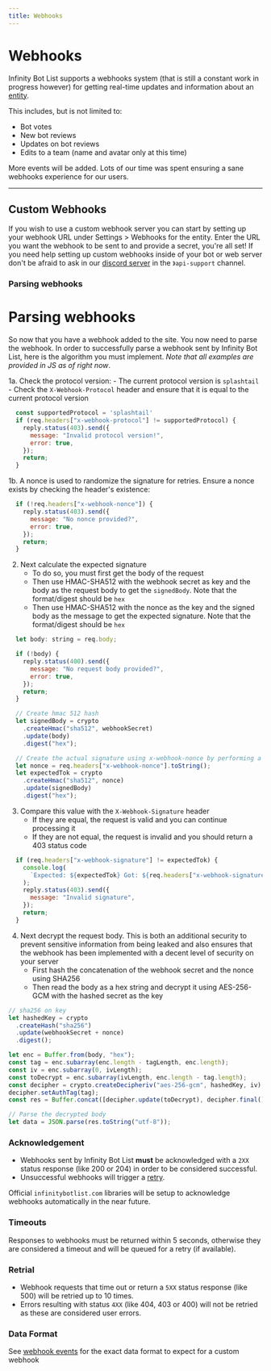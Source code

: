 ```yaml
---
title: Webhooks
---
```


# Webhooks

Infinity Bot List supports a webhooks system (that is still a constant work in progress however) for getting real-time updates and information about an [entity](./entity).

This includes, but is not limited to:

- Bot votes
- New bot reviews
- Updates on bot reviews
- Edits to a team (name and avatar only at this time)

More events will be added. Lots of our time was spent ensuring a sane webhooks experience for our users.

---

## Custom Webhooks

If you wish to use a custom webhook server you can start by setting up your webhook URL under Settings > Webhooks for the entity. Enter the URL you want the webhook to be sent to and provide a secret, you're all set! If you need help setting up custom webhooks inside of your bot or web server don't be afraid to ask in our [discord server](https://infinitybotlist.com/join) in the `》api-support` channel.

### Parsing webhooks

# Parsing webhooks

So now that you have a webhook added to the site. You now need to parse the webhook. In order to successfully parse a webhook sent by Infinity Bot List, here is the algorithm you must implement. *Note that all examples are provided in JS as of right now*.

1a. Check the protocol version:
	- The current protocol version is `splashtail`
	- Check the `X-Webhook-Protocol` header and ensure that it is equal to the current protocol version

```js
  const supportedProtocol = 'splashtail'
  if (req.headers["x-webhook-protocol"] != supportedProtocol) {
    reply.status(403).send({
      message: "Invalid protocol version!",
      error: true,
    });
    return;
  }
```

1b. A nonce is used to randomize the signature for retries. Ensure a nonce exists by checking the header's existence:

```js
  if (!req.headers["x-webhook-nonce"]) {
    reply.status(403).send({
      message: "No nonce provided?",
      error: true,
    });
    return;
  }
```

2. Next calculate the expected signature
	- To do so, you must first get the body of the request
	- Then use HMAC-SHA512 with the webhook secret as key and the body as the request body to get the ``signedBody``. Note that the format/digest should be ``hex``
	- Then use HMAC-SHA512 with the nonce as the key and the signed body as the message to get the expected signature. Note that the format/digest should be ``hex``

```js
  let body: string = req.body;

  if (!body) {
    reply.status(400).send({
      message: "No request body provided?",
      error: true,
    });
    return;
  }

  // Create hmac 512 hash
  let signedBody = crypto
    .createHmac("sha512", webhookSecret)
    .update(body)
    .digest("hex");

  // Create the actual signature using x-webhook-nonce by performing a second hmac
  let nonce = req.headers["x-webhook-nonce"].toString();
  let expectedTok = crypto
    .createHmac("sha512", nonce)
    .update(signedBody)
    .digest("hex");
```

3. Compare this value with the ``X-Webhook-Signature`` header
	- If they are equal, the request is valid and you can continue processing it
	- If they are not equal, the request is invalid and you should return a 403 status code

```js
  if (req.headers["x-webhook-signature"] != expectedTok) {
    console.log(
      `Expected: ${expectedTok} Got: ${req.headers["x-webhook-signature"]}`
    );
    reply.status(403).send({
      message: "Invalid signature",
    });
    return;
  }
```

4. Next decrypt the request body. This is both an additional security to prevent sensitive information from being leaked and also ensures that the webhook has been implemented with a decent level of security on your server
	- First hash the concatenation of the webhook secret and the nonce using SHA256
	- Then read the body as a hex string and decrypt it using AES-256-GCM with the hashed secret as the key

```js
// sha256 on key
let hashedKey = crypto
  .createHash("sha256")
  .update(webhookSecret + nonce)
  .digest();

let enc = Buffer.from(body, "hex");
const tag = enc.subarray(enc.length - tagLength, enc.length);
const iv = enc.subarray(0, ivLength);
const toDecrypt = enc.subarray(ivLength, enc.length - tag.length);
const decipher = crypto.createDecipheriv("aes-256-gcm", hashedKey, iv);
decipher.setAuthTag(tag);
const res = Buffer.concat([decipher.update(toDecrypt), decipher.final()]);

// Parse the decrypted body
let data = JSON.parse(res.toString("utf-8"));
```

### Acknowledgement

- Webhooks sent by Infinity Bot List **must** be acknowledged with a `2XX` status response (like 200 or 204) in order to be considered successful.
- Unsuccessful webhooks will trigger a [retry](#retrial).

Official `infinitybotlist.com` libraries will be setup to acknowledge webhooks automatically in the near future.

### Timeouts

Responses to webhooks must be returned within 5 seconds, otherwise they are considered a timeout and will be queued for a retry (if available).

### Retrial

- Webhook requests that time out or return a `5XX` status response (like 500) will be retried up to 10 times.
- Errors resulting with status `4XX` (like 404, 403 or 400) will not be retried as these are considered user errors.

### Data Format

See [webhook events](https://spider.infinitybots.gg/docs#tag--Webhooks) for the exact data format to expect for a custom webhook
